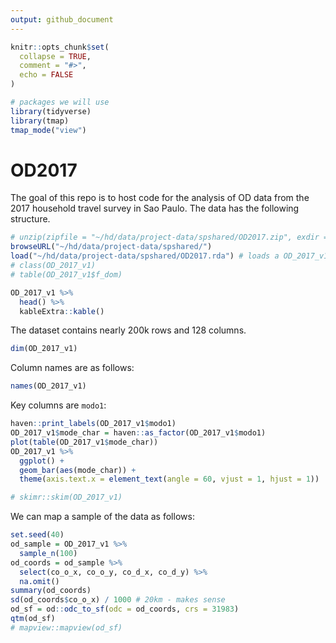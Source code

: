 ```yaml
---
output: github_document
---
```


<!-- README.md is generated from README.Rmd. Please edit that file -->

```r
knitr::opts_chunk$set(
  collapse = TRUE,
  comment = "#>",
  echo = FALSE
)

# packages we will use
library(tidyverse)
library(tmap)
tmap_mode("view")
```

# OD2017

<!-- badges: start -->
<!-- badges: end -->

The goal of this repo is to host code for the analysis of OD data from the 2017 household travel survey in Sao Paulo.
The data has the following structure.

```r
# unzip(zipfile = "~/hd/data/project-data/spshared/OD2017.zip", exdir = "~/hd/data/project-data/spshared/")
browseURL("~/hd/data/project-data/spshared/")
load("~/hd/data/project-data/spshared/OD2017.rda") # loads a OD_2017_v1
# class(OD_2017_v1)
# table(OD_2017_v1$f_dom)
```

```r
OD_2017_v1 %>% 
  head() %>% 
  kableExtra::kable()
```

The dataset contains nearly 200k rows and 128 columns.

```r
dim(OD_2017_v1)
```

Column names are as follows:

```r
names(OD_2017_v1)
```


Key columns are `modo1`:

```r
haven::print_labels(OD_2017_v1$modo1)
OD_2017_v1$mode_char = haven::as_factor(OD_2017_v1$modo1)
plot(table(OD_2017_v1$mode_char))
OD_2017_v1 %>% 
  ggplot() +
  geom_bar(aes(mode_char)) +
  theme(axis.text.x = element_text(angle = 60, vjust = 1, hjust = 1))
```


<!-- A quick overview of the data is shown below: -->

```r
# skimr::skim(OD_2017_v1)
```

We can map a sample of the data as follows:

```r
set.seed(40)
od_sample = OD_2017_v1 %>% 
  sample_n(100)
od_coords = od_sample %>% 
  select(co_o_x, co_o_y, co_d_x, co_d_y) %>% 
  na.omit() 
summary(od_coords)
sd(od_coords$co_o_x) / 1000 # 20km - makes sense
od_sf = od::odc_to_sf(odc = od_coords, crs = 31983)
qtm(od_sf)
# mapview::mapview(od_sf)
```

